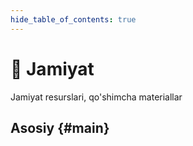 ```yaml
---
hide_table_of_contents: true
---
```


# 💫 Jamiyat

<p class="summary">
  Jamiyat resurslari, qo'shimcha materiallar
</p>

## Asosiy {#main}


<NavCard
  title="Ajoyib manbalar"
  description="Ajoyib FSD videolari, maqolalari, paketlarining saralangan ro'yxati"
  to="https://github.com/feature-sliced/awesome"
  Icon={StarOutlined}
/>
<NavCard
  title="Jamoa"
  description="Core-team, Chempoinlar, Kontributorlar, Kompaniyalar"
  to="/community/team"
  Icon={TeamOutlined}
/>
<NavCard
  title="Brendbuk"
  description="FSD brend identifikatori bo'yicha ko'rsatmalar"
  to="/docs/branding"
  Icon={VerifiedOutlined}
/>
<NavCard
  title="Contributing"
  description="Ishga kirishish, Ish jarayoni, Yordam va ko'mak"
  to="#"
  Icon={SearchOutlined}
  disabled
/>
